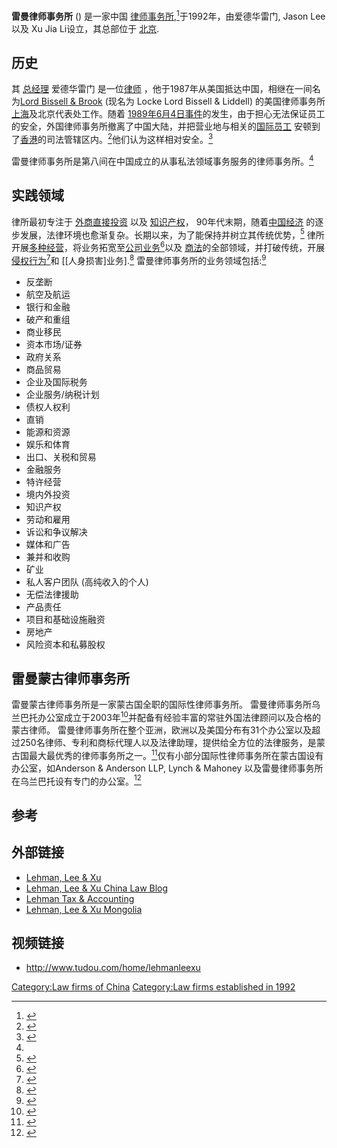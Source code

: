 <!-- Please do not remove or change this AfD message until the issue is settled -->
{{Article for deletion/dated|page=Lehman, Lee & Xu|timestamp=20130819035018|year=2013|month=August|day=19|substed=yes|help=off}}
<!-- For administrator use only: {{Old AfD multi|page=Lehman, Lee & Xu|date=19 August 2013|result='''keep'''}} -->
<!-- End of AfD message, feel free to edit beyond this point -->
{{Infobox Law Firm
| firm_name = Lehman, Lee & Xu<br />雷曼律师事务所
| firm_logo = <!-- 檔案不存在 [[Image:LLX_logo_new.gif|115px]] -->|
| headquarters = [[北京|北京]], [[中国|中国]]
| num_offices = 30
| num_attorneys = 
| practice_areas = [[公司法|公司]], [[商法|商业]], [[知识产权|知识产权]]
| date_founded = 1992
| company_type = 律师事务所
| homepage = [http://www.lehmanlaw.com/]
}}
'''雷曼律师事务所''' ({{zh|s=雷曼律师事务所|t=雷曼律师事务所|p=Léimàn Lǜshī Shīwùsuǒ}}) 是一家中国 [[律师事务所|律师事务所]],<ref>{{cite web
|url=http://www.martindale.com/Lehman-Lee-Xu/law-firm-955386.htm
|title=Lehman, Lee & Xu - Lehman, Lee & Xu Law Firm Profile - martindale.com
|publisher=www.martindale.com
|accessdate=2009-05-01
|last=
|first=
|archive-date=2009-05-01
|archive-url=https://web.archive.org/web/20090501030859/http://www.martindale.com/Lehman-Lee-Xu/law-firm-955386.htm
|dead-url=no
}}</ref>于1992年，由爱德华雷门, Jason Lee 以及 Xu Jia Li设立，其总部位于 [[北京|北京]].

==历史==

其 [[总经理|总经理]] 爱德华雷门 是一位[[法学家|律师]] ，他于1987年从美国抵达中国，相继在一间名为[[Locke_Lord_Bissell_&_Liddell|Lord Bissell & Brook]] (现名为 Locke Lord Bissell & Liddell) 的美国律师事务所[[上海|上海]]及北京代表处工作。随着 [[1989年天安门广场抗议事件|1989年6月4日事件]]的发生，由于担心无法保证员工的安全，外国律师事务所撤离了中国大陆，并把营业地与相关的[[侨民|国际员工]] 安顿到了[[香港|香港]]的司法管辖区内。<ref name="Kreisler1989">{{Citation
  | last = Kreisler.
  | first = Nancy 
  | author-link = 
  | last2 = 
  | first2 = 
  | author2-link = 
  | title = U.S. Companies Consider Options for Business in China
  | newspaper = The New York Times 
  | pages = 1
  | date = June 12, 1989 
| url = http://find.galegroup.com.proxy.bc.edu/itx/publicationSearch.do?queryType=PH&inPS=true&type=getIssues&prodId=AONE&currentPosition=0&userGroupName=mlin_m_bostcoll&searchTerm=The+New+York+Times&index=JX&tabID=T001&contentSet=IAC-Documents
  | postscript = <!--none-->}}</ref>他们认为这样相对安全。<ref>{{cite web
 |last        = Presma
 |first       = Frances
 |authorlink  = 
 |coauthors   = 
 |title       = Duke Law in China: Tiananmen Square
 |work        = 
 |publisher   = Duke University Law
 |date        = Fall 2005
 |url         = http://www.law.duke.edu/magazine/2005fall/features/tiananmen.html
 |format      = Publication
 |doi         = 
 |accessdate  = October 2008
 |deadurl     = yes
 |archiveurl  = https://web.archive.org/web/20080808112714/http://www.law.duke.edu/magazine/2005fall/features/tiananmen.html
 |archivedate = 2008-08-08
}}</ref>

雷曼律师事务所是第八间在中国成立的从事私法领域事务服务的律师事务所。<ref name="Kreisler1989" />

==实践领域==
律所最初专注于 [[外商直接投资|外商直接投资]] 以及 [[中国知识产权|知识产权]]， 90年代末期，随着[[中国经济|中国经济]] 的逐步发展，法律环境也愈渐复杂。长期以来，为了能保持并树立其传统优势，<ref>{{Citation
  | last = International & Foreign Law Community Staff
  | first = 
  | author-link = 
  | last2 = 
  | first2 = 
  | author2-link = 
  | title = Law Firms Bullivant Houser Bailey and Lehman, Lee & Xu Form Strategic Alliance
  | newspaper = LexisNexis Legal Newsroom International Law
  | pages = 
  | date = July 14, 2008
  | url = http://www.lexisnexis.com/legalnewsroom/international-law/b/people-news/archive/2008/07/14/law-firms-bullivant-houser-bailey-and-lehman_2c00_-lee-_2600_-xu-form-strategic-alliance.aspx
  | postscript = <!--none-->
  | accessdate = 2013-11-18
  | archive-date = 2014-01-10
  | archive-url = https://web.archive.org/web/20140110090127/http://www.lexisnexis.com/legalnewsroom/international-law/b/people-news/archive/2008/07/14/law-firms-bullivant-houser-bailey-and-lehman_2c00_-lee-_2600_-xu-form-strategic-alliance.aspx
  | dead-url = no
  }}</ref>
律所开展[[多样化_(市场战略)|多种经营]]，将业务拓宽至[[公司法|公司业务]]<ref>{{Citation
  | last = 
  | first = 
  | author-link = 
  | last2 = 
  | first2 = 
  | author2-link = 
  | title = Labelux Group Acquisition of Bally International AG
  | newspaper = ALB Legal News
  | pages = 
  | date = July 25, 2008
  | url = http://asia.legalbusinessonline.com/deals/1057/details.aspx
  | postscript = <!--none-->
  | accessdate = 2013-11-18
  | archive-date = 2014-01-10
  | archive-url = https://web.archive.org/web/20140110091722/http://asia.legalbusinessonline.com/deals/1057/details.aspx
  | dead-url = yes
  }}</ref>以及 [[商法|商法]]的全部领域，并打破传统，开展 [[侵权行为|侵权行为]]<ref>{{Citation
  | last = Xinhua News
  | first = 
  | author-link = Xinhua
  | last2 = 
  | first2 = 
  | author2-link = 
  | title = Relatives of Baotou air crash victims file lawsuit with Beijing court
  | newspaper = [[People's_Daily|People's Daily]] (Online Edition)
  | pages = 
  | date = November 22, 2007
  | url = http://english.people.com.cn/90001/90776/90785/6307687.html
  | postscript = <!--none-->
  | accessdate = 2013-11-18
  | archive-date = 2012-10-12
  | archive-url = https://web.archive.org/web/20121012115356/http://english.people.com.cn/90001/90776/90785/6307687.html
  | dead-url = no
  }}</ref>和 [[人身损害]业务].<ref>{{Citation
  | last = Shanghai Daily
  | first = 
  | author-link = Shanghai_Daily
  | last2 = 
  | first2 = 
  | author2-link = 
  | title = P&G fails to keep promise on refund
  | newspaper = [[China_Daily|China Daily]] (Online Edition)
  | pages = 
  | date = October 11, 2006
  | url = http://www.chinadaily.com.cn/china/2006-10/11/content_705873.htm
  | postscript = <!--none-->
  | accessdate = 2013-11-18
  | archive-date = 2015-06-10
  | archive-url = https://web.archive.org/web/20150610213336/http://www.chinadaily.com.cn/china/2006-10/11/content_705873.htm
  | dead-url = no
  }}</ref>
雷曼律师事务所的业务领域包括:<ref>{{cite web|url=http://www.lehmanlaw.com/practices.html|title=Practice Areas|accessdate=27 August 2013|publisher=Lehman, Lee & Xu Law Firm}}</ref>
*反垄断 
*航空及航运 
*银行和金融 
*破产和重组 
*商业移民 
*资本市场/证券 
*政府关系 
*商品贸易 
*企业及国际税务 
*企业服务/纳税计划 
*债权人权利
*直销 
*能源和资源 
*娱乐和体育 
*出口、关税和贸易
*金融服务 
*特许经营 
*境内外投资 
*知识产权
*劳动和雇用
*诉讼和争议解决 
*媒体和广告 
*兼并和收购 
*矿业 
*私人客户团队 (高纯收入的个人) 
*无偿法律援助 
*产品责任 
*项目和基础设施融资 
*房地产 
*风险资本和私募股权

==雷曼蒙古律师事务所==
雷曼蒙古律师事务所是一家蒙古国全职的国际性律师事务所。  雷曼律师事务所乌兰巴托办公室成立于2003年<ref>{{Citation
  | last = Chambers and Partners
  | first = 
  | author-link = Chambers and Partners
  | last2 = 
  | first2 = 
  | author2-link = 
  | title = General Business Law: Mongolia
  | newspaper = 
  | pages = 
  | date = 
  | url = http://www.chambersandpartners.com/uk/Editorial/97390
  | postscript = <!--none-->
  }}{{Dead link|date=2020年1月 |bot=InternetArchiveBot |fix-attempted=yes }}</ref>并配备有经验丰富的常驻外国法律顾问以及合格的蒙古律师。  雷曼律师事务所在整个亚洲，欧洲以及美国分布有31个办公室以及超过250名律师、专利和商标代理人以及法律助理，提供给全方位的法律服务，是蒙古国最大最优秀的律师事务所之一。<ref>{{cite web
|url=http://www.martindale.com/Lehman-Lee-Xu/5057739-law-firm-office.htm
|title=Lehman, Lee & Xu Ulaanbaatar, Mongolia Office Profile - martindale.com
|publisher=www.martindale.com
|accessdate=2013-08-27
|last=
|first=
|archive-date=2014-08-10
|archive-url=https://web.archive.org/web/20140810000445/http://www.martindale.com/Lehman-Lee-Xu/5057739-law-firm-office.htm
|dead-url=no
}}</ref>仅有小部分国际性律师事务所在蒙古国设有办公室，如Anderson & Anderson LLP, Lynch & Mahoney 以及雷曼律师事务所在乌兰巴托设有专门的办公室。<ref>{{Citation
  | last = Whealing
  | first = Justin
  | author-link = 
  | last2 = 
  | first2 = 
  | author2-link = 
  | title = Minters’ Mongolian Move
  | newspaper = Lawyers Weekly (Online Edition)
  | pages = 
  | date = February 1, 2012
  | url = http://www.lawyersweekly.com.au/news/minters-mongolian-move
  | postscript = <!--none-->
  | accessdate = 2013-11-18
  | archive-date = 2014-03-10
  | archive-url = https://web.archive.org/web/20140310005156/http://www.lawyersweekly.com.au/news/minters-mongolian-move
  | dead-url = yes
  }}</ref>

==参考==
{{Reflist|2}}

==外部链接==
*[http://www.lehmanlaw.com Lehman, Lee & Xu]
*[http://blawg.lehmanlaw.com Lehman, Lee & Xu China Law Blog]
*[http://www.lehman.com.cn Lehman Tax & Accounting] {{Wayback|url=http://www.lehman.com.cn/ |date=20170926182137 }}
*[http://www.lehmanlaw.mn Lehman, Lee & Xu Mongolia] {{Wayback|url=http://www.lehmanlaw.mn/ |date=20200302054748 }}
==视频链接==
*http://www.tudou.com/home/lehmanleexu {{Wayback|url=http://www.tudou.com/home/lehmanleexu |date=20121011142638 }}

{{DEFAULTSORT:Lehman, Lee and Xu}}
[[Category:Law_firms_of_China|Category:Law firms of China]]
[[Category:Law_firms_established_in_1992|Category:Law firms established in 1992]]